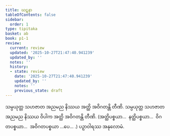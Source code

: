 ```yaml
---
title: ဃဋနာ
tableOfContents: false
sidebar:
  order: 1
type: tipitaka
basket: ab
book: p1-1
review:
  current: review
  updated: '2025-10-27T21:47:40.941239'
  updated_by: ''
  notes: ''
  history:
  - state: review
    date: '2025-10-27T21:47:40.941239'
    updated_by: ''
    notes: ''
    previous_state: draft
---
```



<ReviewStatus review={frontmatter.review} showDetails={true} />

<HypothesisAnnotation frontmatter={frontmatter} />

<DynamicBreadcrumb />

<Paragraph number="2003" book="p1-1">
သမ္ပယုတ္တ သဟဇာတ အညမည နိဿယ အတ္ထိ အဝိဂတန္တိ တီဏိ. သမ္ပယုတ္တ သဟဇာတ အညမည နိဿယ ဝိပါက အတ္ထိ အဝိဂတန္တိ တီဏိ.
</Paragraph>

<Paragraph number="2004" type="center" book="p1-1">
(အတ္ထိပစ္စယာ…  နတ္ထိပစ္စယာ…  ဝိဂတပစ္စယာ…  အဝိဂတပစ္စယာ …ပေ… .)

</Paragraph>

<Paragraph number="2005" type="center" book="p1-1">
ပဉှာဝါရဿ အနုလောမံ.
</Paragraph>